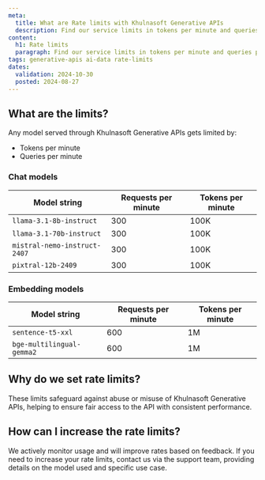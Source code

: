 ```yaml
---
meta:
  title: What are Rate limits with Khulnasoft Generative APIs
  description: Find our service limits in tokens per minute and queries per minute
content:
  h1: Rate limits
  paragraph: Find our service limits in tokens per minute and queries per minute
tags: generative-apis ai-data rate-limits
dates:
  validation: 2024-10-30
  posted: 2024-08-27
---
```


## What are the limits?

Any model served through Khulnasoft Generative APIs gets limited by:
- Tokens per minute
- Queries per minute

### Chat models

| Model string | Requests per minute | Tokens per minute |
|-----------------|-----------------|-----------------|
| `llama-3.1-8b-instruct` | 300 | 100K |
| `llama-3.1-70b-instruct` | 300 | 100K |
| `mistral-nemo-instruct-2407`| 300 | 100K |
| `pixtral-12b-2409`| 300 | 100K |

### Embedding models 

| Model string | Requests per minute | Tokens per minute |
|-----------------|-----------------|-----------------|
| `sentence-t5-xxl` | 600 | 1M |
| `bge-multilingual-gemma2` | 600 | 1M |

## Why do we set rate limits?

These limits safeguard against abuse or misuse of Khulnasoft Generative APIs, helping to ensure fair access to the API with consistent performance.

## How can I increase the rate limits?

We actively monitor usage and will improve rates based on feedback.
If you need to increase your rate limits, contact us via the support team, providing details on the model used and specific use case.